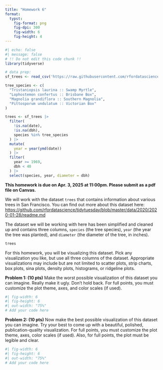```yaml
---
title: "Homework 6"
format:
  typst:
    fig-format: png
    fig-dpi: 300
    fig-width: 6
    fig-height: 4
---
```


```r
#| echo: false
#| message: false
# !! Do not edit this code chunk !!
library(tidyverse)

# data prep:
sf_trees <- read_csv('https://raw.githubusercontent.com/rfordatascience/tidytuesday/master/data/2020/2020-01-28/sf_trees.csv')

tree_species <- c(
  "Tristaniopsis laurina :: Swamp Myrtle",
  "Lophostemon confertus :: Brisbane Box",
  "Magnolia grandiflora :: Southern Magnolia",
  "Pittosporum undulatum :: Victorian Box"
)

trees <- sf_trees |>
  filter(
    !is.na(date),
    !is.na(dbh),
    species %in% tree_species
  ) |>
  mutate(
    year = year(ymd(date))
  ) |>
  filter(
    year >= 1969,
    dbh < 40
  ) |>
  select(species, year, diameter = dbh)
```

**This homework is due on Apr. 3, 2025 at 11:00pm. Please submit as a pdf file on Canvas.**

We will work with the dataset `trees` that contains information about various trees in San Francisco. You can find out more about this dataset here: <https://github.com/rfordatascience/tidytuesday/blob/master/data/2020/2020-01-28/readme.md>

The dataset we will be working with here has been simplified and cleaned up and contains three columns, `species` (the tree species), `year` (the year the tree was planted), and `diameter` (the diameter of the tree, in inches).
```r
trees
```

For this homework, you will be visualizing this dataset. Pick any visualization you like, but use all three columns of the dataset. Appropriate visualizations may include but are not limited to scatter plots, strip charts, box plots, sina plots, density plots, histograms, or ridgeline plots.

**Problem 1: (10 pts)** Make the worst possible visualization of this dataset you can imagine. Really make it ugly. Don't hold back. For full points, you must customize the plot theme, axes, and color scales (if used).

```r
#| fig-width: 6
#| fig-height: 6
#| out-width: "75%"
# Add your code here
```

**Problem 2: (10 pts)** Now make the best possible visualization of this dataset you can imagine. Try your best to come up with a beautiful, polished, publication-quality visualization. For full points, you must customize the plot theme, axes, color scales (if used). Also, for full points, the plot must be legible and clear.

```r
#| fig-width: 6
#| fig-height: 6
#| out-width: "75%"
# Add your code here
```

